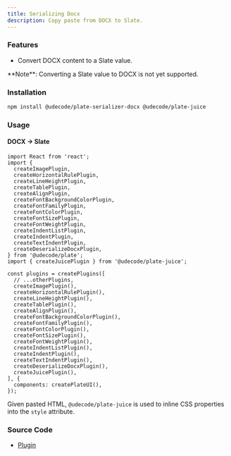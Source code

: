 ```yaml
---
title: Serializing Docx
description: Copy paste from DOCX to Slate.
---
```


<ComponentExample src="/src/components/examples/PlaygroundDemo.tsx">
  <PlaygroundDemo id="deserializedocx" />
</ComponentExample>

### Features

- Convert DOCX content to a Slate value. 

<Callout className="my-4">
**Note**: Converting a Slate value to DOCX is not yet supported.
</Callout>

### Installation

```bash
npm install @udecode/plate-serializer-docx @udecode/plate-juice
```

### Usage

#### DOCX -> Slate

```tsx
import React from 'react';
import {
  createImagePlugin,
  createHorizontalRulePlugin,
  createLineHeightPlugin,
  createTablePlugin,
  createAlignPlugin,
  createFontBackgroundColorPlugin,
  createFontFamilyPlugin,
  createFontColorPlugin,
  createFontSizePlugin,
  createFontWeightPlugin,
  createIndentListPlugin,
  createIndentPlugin,
  createTextIndentPlugin,
  createDeserializeDocxPlugin,
} from '@udecode/plate';
import { createJuicePlugin } from '@udecode/plate-juice';

const plugins = createPlugins([
  // ...otherPlugins,
  createImagePlugin(),
  createHorizontalRulePlugin(),
  createLineHeightPlugin(),
  createTablePlugin(),
  createAlignPlugin(),
  createFontBackgroundColorPlugin(),
  createFontFamilyPlugin(),
  createFontColorPlugin(),
  createFontSizePlugin(),
  createFontWeightPlugin(),
  createIndentListPlugin(),
  createIndentPlugin(),
  createTextIndentPlugin(),
  createDeserializeDocxPlugin(),
  createJuicePlugin(),
], {
  components: createPlateUI(),
});
```

Given pasted HTML, `@udecode/plate-juice` is used to inline CSS properties into the `style` attribute.


### Source Code

- [Plugin](https://github.com/udecode/plate/blob/main/packages/serializers/docx/src/deserializer/createDeserializeDocxPlugin.ts)